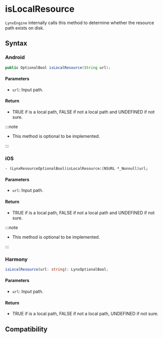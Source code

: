 # isLocalResource

`LynxEngine` internally calls this method to determine whether the resource path exists on disk.

## Syntax

### Android

```java
public OptionalBool isLocalResource(String url);
```

#### Parameters

- `url`: Input path.

#### Return

- TRUE if is a local path, FALSE if not a local path and UNDEFINED if not sure.

:::note

- This method is optional to be implemented.

:::

### iOS

```objc
- (LynxResourceOptionalBool)isLocalResource:(NSURL *_Nonnull)url;
```

#### Parameters

- `url`: Input path.

#### Return
- TRUE if is a local path, FALSE if not a local path and UNDEFINED if not sure.

:::note

- This method is optional to be implemented.

:::

### Harmony

```typescript
isLocalResource(url: string): LynxOptionalBool;
```

#### Parameters

- `url`: Input path.

#### Return
- TRUE if is a local path, FALSE if not a local path, UNDEFINED if not sure.

## Compatibility


<LegacyCompatTable metadata="lynx-native-api/lynx-media-resource-fetcher/is-local-resource" />